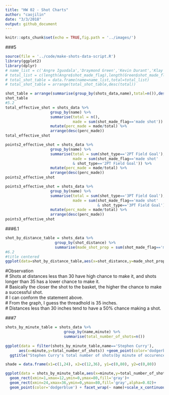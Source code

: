 ```yaml
---
title: "HW 02 - Shot Charts"
author: "caojilin"
date: "3/3/2018"
output: github_document
---
```


```r
knitr::opts_chunk$set(echo = TRUE,fig.path = '../images/')
```
###5
```r
source(file = '../code/make-shots-data-script.R')
library(ggplot2)
library(dplyr)
# name_list = c('Angre Iguodala','Draymond Green','Kevin Durant','Klay Thompson','Stephen Curry')
# total_list = c(length(Angre$shot_made_flag),length(Green$shot_made_flag),length(Durant$shot_made_flag),length(Klay$shot_made_flag),length(Curry$shot_made_flag))
# total_shot_table = data.frame(name=name_list,total=total_list)
# total_shot_table = arrange(total_shot_table,desc(total))

shot_table = arrange(summarise(group_by(shots_data,name),total=n()),desc(total))
shot_table
#5.2
total_effective_shot = shots_data %>%
                    group_by(name) %>%
                    summarise(total = n(),
                              made = sum(shot_made_flag=='made shot')) %>%
                    mutate(perc_made = made/total) %>%
                    arrange(desc(perc_made))
total_effective_shot

points2_effective_shot = shots_data %>%
                    group_by(name) %>%
                    summarise(total = sum(shot_type=='2PT Field Goal'),
                              made = sum(shot_made_flag=='made shot'
                              & shot_type=='2PT Field Goal')) %>%
                    mutate(perc_made = made/total) %>%
                    arrange(desc(perc_made))
points2_effective_shot

points3_effective_shot = shots_data %>%
                    group_by(name) %>%
                    summarise(total = sum(shot_type=='3PT Field Goal'),
                              made = sum(shot_made_flag=='made shot'
                                         & shot_type=='3PT Field Goal')) %>%
                    mutate(perc_made = made/total) %>%
                    arrange(desc(perc_made))
points3_effective_shot
```             
###6.1
```r
shot_by_distance_table = shots_data %>%
                      group_by(shot_distance) %>%
                      summarise(made_shot_prop = sum(shot_made_flag=='made shot')/n())
#6.2
#title centered
ggplot(data=shot_by_distance_table,aes(x=shot_distance,y=made_shot_prop))+geom_point(aes(color=shot_distance))+scale_x_continuous(breaks=pretty(shot_by_distance_table$shot_distance,n=10))+scale_y_continuous(breaks=pretty(shot_by_distance_table$made_shot_prop,n=10))+theme_update(plot.title = element_text(hjust = 0.5))+ggtitle('shot_distance_distribution')
```
#Observation  
# Shots at distances less than 30 have high chance to make it, and shots longer than 35 has a lower chance to make it.  
# Basically the closer the shot to the basket, the higher the chance to make a successful shot.  
# I can conform the statement above.  
# From the graph, I guess the threadhold is 35 inches.  
# Distances less than 30 inches tend to have a 50% chance making a shot.  

###7
```r
shots_by_minute_table = shots_data %>%
                          group_by(name,minute) %>%
                          summarise(total_number_of_shots=n())
  
ggplot(data = filter(shots_by_minute_table,name=='Stephen Curry'),
      aes(x=minute,y=total_number_of_shots)) +geom_point(color='dodgerblue') + scale_x_continuous(breaks=c(1,12,24,36,48)) + geom_path(color='dodgerblue') + 
  ggtitle("Stephen Curry's total number of shots(by minute of occurence")+theme_update(plot.title=element_text(hjust=0.5))

shade = data.frame(x1=c(1,24), x2=c(12,36), y1=c(0,80), y2=c(0,80))

ggplot(data = shots_by_minute_table,aes(x=minute,y=total_number_of_shots))+
  geom_rect(xmin=1,xmax=12,ymin=0,ymax=80,fill='gray')+
  geom_rect(xmin=24,xmax=36,ymin=0,ymax=80,fill='gray',alpha=0.02)+
  geom_point(color='dodgerblue') + facet_wrap(~ name)+scale_x_continuous(breaks=c(1,12,24,36,48)) + geom_path(color='dodgerblue') + theme_minimal()+ggtitle("GSW's total number of shots(by minute of occurence")+theme_update(plot.title=element_text(hjust=0.5))
```

